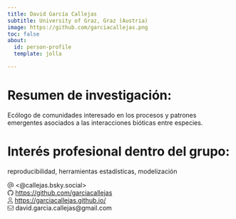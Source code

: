 ```yaml
---
title: David García Callejas
subtitle: University of Graz, Graz (Austria)
image: https://github.com/garciacallejas.png
toc: false
about: 
  id: person-profile
  template: jolla

---
```


:::{#person-profile}

# Resumen de investigación:
Ecólogo de comunidades interesado en los procesos y patrones emergentes asociados a las interacciones bióticas entre especies.

#  Interés profesional dentro del grupo:
reproducibilidad, herramientas estadísticas, modelización


 <svg aria-hidden="true" role="img" viewBox="0 0 512 512" style="height:1em;width:1em;vertical-align:-0.125em;margin-left:auto;margin-right:auto;font-size:inherit;fill:#71706F;overflow:visible;position:relative;"><path d="M256 64C150 64 64 150 64 256s86 192 192 192c17.7 0 32 14.3 32 32s-14.3 32-32 32C114.6 512 0 397.4 0 256S114.6 0 256 0S512 114.6 512 256v32c0 53-43 96-96 96c-29.3 0-55.6-13.2-73.2-33.9C320 371.1 289.5 384 256 384c-70.7 0-128-57.3-128-128s57.3-128 128-128c27.9 0 53.7 8.9 74.7 24.1c5.7-5 13.1-8.1 21.3-8.1c17.7 0 32 14.3 32 32v80 32c0 17.7 14.3 32 32 32s32-14.3 32-32V256c0-106-86-192-192-192zm64 192a64 64 0 1 0 -128 0 64 64 0 1 0 128 0z"/></svg>	<@callejas.bsky.social>		
<svg aria-hidden="true" role="img" viewBox="0 0 496 512" style="height:1em;width:0.97em;vertical-align:-0.125em;margin-left:auto;margin-right:auto;font-size:inherit;fill:#71706F;overflow:visible;position:relative;"><path d="M165.9 397.4c0 2-2.3 3.6-5.2 3.6-3.3.3-5.6-1.3-5.6-3.6 0-2 2.3-3.6 5.2-3.6 3-.3 5.6 1.3 5.6 3.6zm-31.1-4.5c-.7 2 1.3 4.3 4.3 4.9 2.6 1 5.6 0 6.2-2s-1.3-4.3-4.3-5.2c-2.6-.7-5.5.3-6.2 2.3zm44.2-1.7c-2.9.7-4.9 2.6-4.6 4.9.3 2 2.9 3.3 5.9 2.6 2.9-.7 4.9-2.6 4.6-4.6-.3-1.9-3-3.2-5.9-2.9zM244.8 8C106.1 8 0 113.3 0 252c0 110.9 69.8 205.8 169.5 239.2 12.8 2.3 17.3-5.6 17.3-12.1 0-6.2-.3-40.4-.3-61.4 0 0-70 15-84.7-29.8 0 0-11.4-29.1-27.8-36.6 0 0-22.9-15.7 1.6-15.4 0 0 24.9 2 38.6 25.8 21.9 38.6 58.6 27.5 72.9 20.9 2.3-16 8.8-27.1 16-33.7-55.9-6.2-112.3-14.3-112.3-110.5 0-27.5 7.6-41.3 23.6-58.9-2.6-6.5-11.1-33.3 2.6-67.9 20.9-6.5 69 27 69 27 20-5.6 41.5-8.5 62.8-8.5s42.8 2.9 62.8 8.5c0 0 48.1-33.6 69-27 13.7 34.7 5.2 61.4 2.6 67.9 16 17.7 25.8 31.5 25.8 58.9 0 96.5-58.9 104.2-114.8 110.5 9.2 7.9 17 22.9 17 46.4 0 33.7-.3 75.4-.3 83.6 0 6.5 4.6 14.4 17.3 12.1C428.2 457.8 496 362.9 496 252 496 113.3 383.5 8 244.8 8zM97.2 352.9c-1.3 1-1 3.3.7 5.2 1.6 1.6 3.9 2.3 5.2 1 1.3-1 1-3.3-.7-5.2-1.6-1.6-3.9-2.3-5.2-1zm-10.8-8.1c-.7 1.3.3 2.9 2.3 3.9 1.6 1 3.6.7 4.3-.7.7-1.3-.3-2.9-2.3-3.9-2-.6-3.6-.3-4.3.7zm32.4 35.6c-1.6 1.3-1 4.3 1.3 6.2 2.3 2.3 5.2 2.6 6.5 1 1.3-1.3.7-4.3-1.3-6.2-2.2-2.3-5.2-2.6-6.5-1zm-11.4-14.7c-1.6 1-1.6 3.6 0 5.9 1.6 2.3 4.3 3.3 5.6 2.3 1.6-1.3 1.6-3.9 0-6.2-1.4-2.3-4-3.3-5.6-2z"/></svg>	<https://github.com/garciacallejas>		
<svg aria-hidden="true" role="img" viewBox="0 0 448 512" style="height:1em;width:0.88em;vertical-align:-0.125em;margin-left:auto;margin-right:auto;font-size:inherit;fill:#71706F;overflow:visible;position:relative;"><path d="M304 128a80 80 0 1 0 -160 0 80 80 0 1 0 160 0zM96 128a128 128 0 1 1 256 0A128 128 0 1 1 96 128zM49.3 464H398.7c-8.9-63.3-63.3-112-129-112H178.3c-65.7 0-120.1 48.7-129 112zM0 482.3C0 383.8 79.8 304 178.3 304h91.4C368.2 304 448 383.8 448 482.3c0 16.4-13.3 29.7-29.7 29.7H29.7C13.3 512 0 498.7 0 482.3z"/></svg>	<https://garciacallejas.github.io/>		
<svg aria-hidden="true" role="img" viewBox="0 0 512 512" style="height:1em;width:1em;vertical-align:-0.125em;margin-left:auto;margin-right:auto;font-size:inherit;fill:#71706F;overflow:visible;position:relative;"><path d="M64 112c-8.8 0-16 7.2-16 16v22.1L220.5 291.7c20.7 17 50.4 17 71.1 0L464 150.1V128c0-8.8-7.2-16-16-16H64zM48 212.2V384c0 8.8 7.2 16 16 16H448c8.8 0 16-7.2 16-16V212.2L322 328.8c-38.4 31.5-93.7 31.5-132 0L48 212.2zM0 128C0 92.7 28.7 64 64 64H448c35.3 0 64 28.7 64 64V384c0 35.3-28.7 64-64 64H64c-35.3 0-64-28.7-64-64V128z"/></svg>	david.garcia.callejas@gmail.com		

:::
